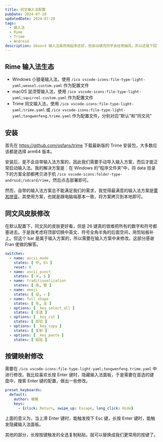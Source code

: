 ```yaml
---
title: 同文输入法配置
pubDate: 2024-07-20
updatedDate: 2024-07-20
tags:
  - 输入法
  - Rime
  - Trime
  - Android
description: Gboard 输入法虽然用起来还好，但自动填充的字会经常抽风，所以还是下回了 Rime 系列输入法，这样也算是全平台统一了。
---
```


## Rime 输入法生态

- Windows 小狼毫输入法，使用 `/ico vscode-icons:file-type-light-yaml;weasel.custom.yaml` 作为配置文件
- macOS 鼠须管输入法，使用 `/ico vscode-icons:file-type-light-yaml;squirrel.custom.yaml` 作为配置文件
- Trime 同文输入法，使用 `/ico vscode-icons:file-type-light-yaml;trime.yaml` 或 `/ico vscode-icons:file-type-light-yaml;tongwenfeng.trime.yaml` 作为配置文件，分别对应“默认”和“同文风”

## 安装

首先在 https://github.com/osfans/trime 下载最新版的 Trime 安装包，大多数应该都是选择 arm64 版本。

安装后，是不会自带输入法方案的，因此我们需要手动导入输入方案，而后才能正常启动输入法。我的解决方案是：在 Windows 的“程序文件夹”中，将 data 目录下的方案全部都拷贝进手机 `/ico vscode-icons:folder-type-android;/sdcard/rime`，然后点击部署即可。

然而，自带的输入法方案总不能满足我们的需求，我觉得最满意的输入法方案是[雾凇拼音](https://github.com/iDvel/rime-ice)。其使用方案，也就是跟电脑端基本一致，将方案拷贝到本地即可。

## 同文风皮肤修改

在默认配置下，同文风的皮肤更好看，但是 26 键真的很难把所有的数字和符号都塞进去。于是我考虑将顶部切换中英文、符号全角半角的后面空间，用剪贴板补上。但这个 bar 是属于输入方案的，所以需要在输入方案中来修改。这部分感谢 Fran 佬做的解答。

```yaml title="rime_ice.schema.yaml" ins={13-20}
switches:
  - name: ascii_mode
    states: [ 中, En ]
    reset: 0
  - name: ascii_punct
    states: [ ￥, $ ]
  - name: traditionalization
    states: [ 简, 繁 ]
  - name: emoji
    states: [ 😄, 💀 ]
  - name: full_shape
    states: [ 半, 全 ]
  - options: [ _key_select_all ]
    states: [ 全选 ]
  - options: [ _key_cut ]
    states: [ 剪切 ]
  - options: [ _key_copy ]
    states: [ 复制 ]
  - options: [ _key_paste ]
    states: [ 粘贴 ]
```

## 按键映射修改

需要在 `/ico vscode-icons:file-type-light-yaml;tongwenfeng.trime.yaml` 中进行修改。我比较喜欢长按 Enter 键时，隐藏输入法面板，于是需要在首选的键盘中，搜索 Enter 键的配置，做出一些修改。

```yaml title="tongwenfeng.trime.yaml" ins=/long_click: Hide/
preset_keyboards:
  default:
    author: 暖暖
    keys:
      - {click: Return, swipe_up: Escape, long_click: Hide}
```

上面的意义为，当上滑 Enter 键时，能触发按下 Esc 键，长按 Enter 键时，能触发隐藏输入法面板。

其他的部分，长按按键触发的全选复制粘贴，就可以替换成我们更常用的按键了。

